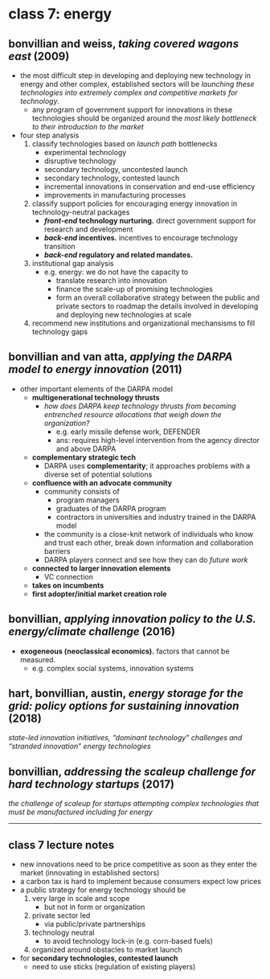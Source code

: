 # class 7: energy

## bonvillian and weiss, _taking covered wagons east_ (2009)
- the most difficult step in developing and deploying new technology in energy and other complex, established sectors will be _launching these technologies into extremely complex and competitive markets for technology_.
    - any program of government support for innovations in these technologies should be organized around the _most likely bottleneck to their introduction to the market_
- four step analysis
    1. classify technologies based on _launch path_ bottlenecks
        - experimental technology
        - disruptive technology
        - secondary technology, uncontested launch
        - secondary technology, contested launch
        - incremental innovations in conservation and end-use efficiency
        - improvements in manufacturing processes
    2. classify support policies for encouraging energy innovation in technology-neutral packages
        - **_front-end_ technology nurturing.** direct government support for research and development
        - **_back-end_ incentives.** incentives to encourage technology transition
        - **_back-end_ regulatory and related mandates.**
    3. institutional gap analysis
        - e.g. energy: we do not have the capacity to
            - translate research into innovation
            - finance the scale-up of promising technologies
            - form an overall collaborative strategy between the public and private sectors to roadmap the details involved in developing and deploying new technologies at scale
    4. recommend new institutions and organizational mechansisms to fill technology gaps

## bonvillian and van atta, _applying the DARPA model to energy innovation_ (2011)

- other important elements of the DARPA model
    - **multigenerational technology thrusts**
        - _how does DARPA keep technology thrusts from becoming entrenched resource allocations that weigh down the organization?_
            - e.g. early missile defense work, DEFENDER
            - ans: requires high-level intervention from the agency director and above DARPA
    - **complementary strategic tech**
        - DARPA uses **complementarity**; it approaches problems with a diverse set of potential solutions
    - **confluence with an advocate community**
        - community consists of
            - program managers
            - graduates of the DARPA program
            - contractors in universities and industry trained in the DARPA model
        - the community is a close-knit network of individuals who know and trust each other, break down information and collaboration barriers
        - DARPA players connect and see how they can do _future work_
    - **connected to larger innovation elements**
        - VC connection
    - **takes on incumbents**
    - **first adopter/initial market creation role**

## bonvillian, _applying innovation policy to the U.S. energy/climate challenge_ (2016)

- **exogeneous (neoclassical economics).** factors that cannot be measured.
    - e.g. complex social systems, innovation systems

## hart, bonvillian, austin, _energy storage for the grid: policy options for sustaining innovation_ (2018)

_state-led innovation initiatives, “dominant technology” challenges and “stranded innovation” energy technologies_

## bonvillian, _addressing the scaleup challenge for hard technology startups_ (2017)

_the challenge of scaleup for startups attempting complex technologies that must be manufactured including for energy_

---

## class 7 lecture notes

- new innovations need to be price competitive as soon as they enter the market (innovating in established sectors)
- a carbon tax is hard to implement because consumers expect low prices
- a public strategy for energy technology should be
    1. very large in scale and scope
        - but not in form or organization
    2. private sector led
        - via public/private partnerships
    3. technology neutral 
        - to avoid technology lock-in (e.g. corn-based fuels)
    4. organized around obstacles to market launch
- for **secondary technologies, contested launch**
    - need to use sticks (regulation of existing players)
